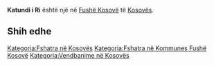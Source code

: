 {{Fshat në 
 | Emri                = Katundi i Ri
 | EmriAlt                = 
 | NAME_SHORT_FORM=      
 | NAME_GENERIC=      
 | NAME_SORT_NAME_RO=      KATUNDIIRI
 | FULL_NAME_RO = Katundi i Ri
 | FULL_NAME_ND_RO=Katundi i Ri
 | SORT_NAME_RG=KATUNDIIRI
 | FULL_NAME_RG=Katundi i Ri
 | FULL_NAME_ND_RG=Katundi i Ri
 | SRP_NAME_SHORT_FORM=      
 | SRP_NAME_GENERIC=      
 | SRP_NAME_SORT_NAME_RO=      
 | SRP_FULL_NAME_RO = 
 | SRP_FULL_NAME_ND_RO=
 | SRP_SORT_NAME_RG=
 | SRP_FULL_NAME_RG=
 | SRP_FULL_NAME_ND_RG=
 | Emri (Rasa dhanore) = 
 | Figura              = 
 | Shteti              = Kosovo
 | Komuna              = Fushë Kosovë
 | Kodi postar         = 
 | Sipërfaqja          = 

 | Popullsia           = 

 | Regj. i popullsisë  = 
 | Dend. e popullsisë  = 
 | Faqja zyrtare       = 
 <!--- Koordinatat ----> 
 | Gjerësia            = 42.545556
 | Gjatësia            = 21.699444
 | Lartësia            = 
}}
'''Katundi i Ri''' është një [[]] në [[Fushë Kosovë]] të [[Kosovës]].

<!-- == Gjeografia == -->
<!-- == Historia == -->
<!-- == Demografia == -->
== Shih edhe ==
{{Komuna Fushë Kosovë}}
{{Kosovo-Administrata-Cung}}

[[Kategoria:Fshatra në Kosovës]]
[[Kategoria:Fshatra në Kommunes Fushë Kosovë]]
[[Kategoria:Vendbanime në Kosovës]]